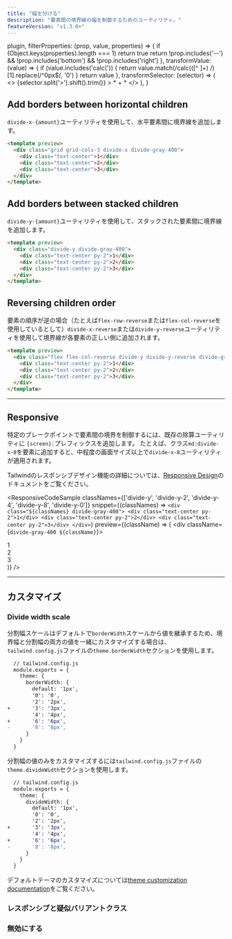 ```yaml
---
title: "幅を分ける"
description: "要素間の境界線の幅を制御するためのユーティリティ。"
featureVersion: "v1.3.0+"
---
```



  plugin,
  filterProperties: (prop, value, properties) => {
    if (Object.keys(properties).length === 1) return true
    return !prop.includes('--') && !prop.includes('bottom') && !prop.includes('right')
  },
  transformValue: (value) => {
    if (value.includes('calc(')) {
      return value.match(/calc\(([^ ]+) /)[1].replace(/^0px$/, '0')
    }
    return value
  },
  transformSelector: (selector) => (
    <>
      {selector.split('>').shift().trim()} <span className="ml-1 text-purple-300">> * + *</span>
    </>
  ),
}

## Add borders between horizontal children

`divide-x-{amount}`ユーティリティを使用して、水平要素間に境界線を追加します。

```html
<template preview>
  <div class="grid grid-cols-3 divide-x divide-gray-400">
    <div class="text-center">1</div>
    <div class="text-center">2</div>
    <div class="text-center">3</div>
  </div>
</template>
```

## Add borders between stacked children

`divide-y-{amount}`ユーティリティを使用して、スタックされた要素間に境界線を追加します。

```html
<template preview>
  <div class="divide-y divide-gray-400">
    <div class="text-center py-2">1</div>
    <div class="text-center py-2">2</div>
    <div class="text-center py-2">3</div>
  </div>
</template>
```

## Reversing children order

要素の順序が逆の場合（たとえば`flex-row-reverse`または`flex-col-reverse`を使用しているとして）`divide-x-reverse`または`divide-y-reverse`ユーティリティを使用して境界線が各要素の正しい側に追加されます。

```html
<template preview>
  <div class="flex flex-col-reverse divide-y divide-y-reverse divide-gray-400">
    <div class="text-center py-2">1</div>
    <div class="text-center py-2">2</div>
    <div class="text-center py-2">3</div>
  </div>
</template>
```

---

## Responsive

特定のブレークポイントで要素間の境界を制御するには、既存の除算ユーティリティに `{screen}:`プレフィックスを追加します。
たとえば、クラス`md:divide-x-8`を要素に追加すると、中程度の画面サイズ以上で`divide-x-8`ユーティリティが適用されます。

Tailwindのレスポンシブデザイン機能の詳細については、[Responsive Design](/docs/responsive-design)のドキュメントをご覧ください。

<ResponsiveCodeSample
  classNames={['divide-y', 'divide-y-2', 'divide-y-4', 'divide-y-8', 'divide-y-0']}
  snippet={(classNames) => `
    <div class="${classNames} divide-gray-400">
      <div class="text-center py-2">1</div>
      <div class="text-center py-2">2</div>
      <div class="text-center py-2">3</div>
    </div>
  `}
  preview={(className) => (
    <div className={`divide-gray-400 ${className}`}>
      <div className="text-center py-2">1</div>
      <div className="text-center py-2">2</div>
      <div className="text-center py-2">3</div>
    </div>
  )}
/>

---

## カスタマイズ

### Divide width scale

分割幅スケールはデフォルトで`borderWidth`スケールから値を継承するため、境界幅と分割幅の両方の値を一緒にカスタマイズする場合は、`tailwind.config.js`ファイルの`theme.borderWidth`セクションを使用します。

```diff
  // tailwind.config.js
  module.exports = {
    theme: {
      borderWidth: {
        default: '1px',
        '0': '0',
        '2': '2px',
+       '3': '3px',
        '4': '4px',
+       '6': '6px',
-       '8': '8px',
      }
    }
  }
```

分割幅の値のみをカスタマイズするには`tailwind.config.js`ファイルの`theme.divideWidth`セクションを使用します。

```diff
  // tailwind.config.js
  module.exports = {
    theme: {
      divideWidth: {
        default: '1px',
        '0': '0',
        '2': '2px',
+       '3': '3px',
        '4': '4px',
+       '6': '6px',
-       '8': '8px',
      }
    }
  }
```

デフォルトテーマのカスタマイズについては[theme customization documentation](/docs/theme#customizing-the-default-theme)をご覧ください。

### レスポンシブと疑似バリアントクラス

<Variants plugin="divideWidth" />

### 無効にする

<Disabling plugin="divideWidth" />

